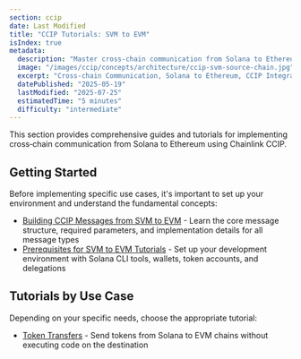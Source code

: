 ```yaml
---
section: ccip
date: Last Modified
title: "CCIP Tutorials: SVM to EVM"
isIndex: true
metadata:
  description: "Master cross‑chain communication from Solana to Ethereum using Chainlink CCIP. Learn to build messages, transfer tokens, set up your environment, and implement secure cross‑chain apps."
  image: "/images/ccip/concepts/architecture/ccip-svm-source-chain.jpg"
  excerpt: "Cross-chain Communication, Solana to Ethereum, CCIP Integration, Token Transfers, Message Building, Anchor Framework, Rust, TypeScript"
  datePublished: "2025-05-19"
  lastModified: "2025-07-25"
  estimatedTime: "5 minutes"
  difficulty: "intermediate"
---
```



This section provides comprehensive guides and tutorials for implementing cross‑chain communication from Solana to Ethereum using Chainlink CCIP.

## Getting Started

Before implementing specific use cases, it's important to set up your environment and understand the fundamental concepts:

- [Building CCIP Messages from SVM to EVM](/ccip/tutorials/svm/source/build-messages) - Learn the core message structure, required parameters, and implementation details for all message types
- [Prerequisites for SVM to EVM Tutorials](/ccip/tutorials/svm/source/prerequisites) - Set up your development environment with Solana CLI tools, wallets, token accounts, and delegations

## Tutorials by Use Case

Depending on your specific needs, choose the appropriate tutorial:

- [Token Transfers](/ccip/tutorials/svm/source/token-transfers) - Send tokens from Solana to EVM chains without executing code on the destination
